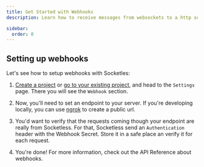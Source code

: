 ```yaml
---
title: Get Started with Webhooks
description: Learn how to receive messages from websockets to a http server.

sidebar:
  order: 0
---
```



## Setting up webhooks

Let's see how to setup webhooks with Socketles:

<Steps>

1. [Create a project](https://socketless.ws/dashboard) or [go to your existing project](https://socketless.ws/dashboard), and head to the `Settings` page. There you will see the `Webhook` section.

2. Now, you'll need to set an endpoint to your server. If you're developing locally, you can use [ngrok](https://ngrok.com/) to create a public url.

3. You'd want to verify that the requests coming though your endpoint are really from Socketless. For that, Socketless send an `Authentication` header with the Webhook Secret. Store it in a safe place an verify it for each request.

4. You're done! For more information, check out the API Reference about webhooks.

</Steps>
